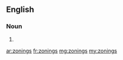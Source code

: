 ==English==

===Noun===
{{head|en}}

# {{plural of|zoning}}

[[ar:zonings]]
[[fr:zonings]]
[[mg:zonings]]
[[my:zonings]]